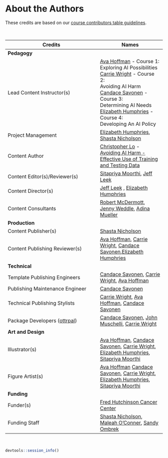 
# About the Authors {-}

These credits are based on our [course contributors table guidelines](https://www.ottrproject.org/more_features.html#giving-credits-to-contributors).

&nbsp;
&nbsp;

|Credits|Names|
|-------|-----|
|**Pedagogy**||
|Lead Content Instructor(s)|[Ava Hoffman] - Course 1: <br> Exploring AI Possibilities <br> [Carrie Wright] - Course 2: <br> Avoiding AI Harm <br> [Candace Savonen] - Course 3: <br> Determining AI Needs <br> [Elizabeth Humphries] - Course 4:<br>  Developing An AI Policy <br>|
|Project Management| [Elizabeth Humphries], [Shasta Nicholson]|
|Content Author| [Christopher Lo] - [Avoiding AI Harm - Effective Use of Training and Testing Data](https://hutchdatascience.org/AI_for_Decision_Makers/effective-use-of-training-and-testing-data.html) |
|Content Editor(s)/Reviewer(s) | [Sitapriya Moorthi], [Jeff Leek]|
|Content Director(s) |[Jeff Leek] , [Elizabeth Humphries] |
|Content Consultants | [Robert McDermott], [Jenny Weddle], [Adina Mueller]|
|**Production**||
|Content Publisher(s)| [Shasta Nicholson]|
|Content Publishing Reviewer(s)| [Ava Hoffman], [Carrie Wright], [Candace Savonen],[Elizabeth Humphries] |
|**Technical**||
|Template Publishing Engineers|[Candace Savonen], [Carrie Wright], [Ava Hoffman]|
|Publishing Maintenance Engineer|[Candace Savonen]|
|Technical Publishing Stylists|[Carrie Wright], [Ava Hoffman], [Candace Savonen]|
|Package Developers ([ottrpal]) | [Candace Savonen], [John Muschelli], [Carrie Wright]|
|**Art and Design**||
|Illustrator(s)| [Ava Hoffman], [Candace Savonen], [Carrie Wright], [Elizabeth Humphries], [Sitapriya Moorthi]|
|Figure Artist(s)|[Ava Hoffman] [Candace Savonen], [Carrie Wright], [Elizabeth Humphries], [Sitapriya Moorthi]|
|**Funding**||
|Funder(s)| [Fred Hutchinson Cancer Center] |
|Funding Staff| [Shasta Nicholson], [Maleah O'Conner], [Sandy Ombrek]|

&nbsp;

```r
devtools::session_info()
```

<!-- Author information -->

[John Muschelli]: https://johnmuschelli.com/
[Candace Savonen]: https://www.cansavvy.com/
[Carrie Wright]: https://carriewright11.github.io/
[Ava Hoffman]: https://www.avahoffman.com/
[Jeff Leek]: https://jtleek.com/
[Christopher Lo]: https://www.linkedin.com/in/christopher-lo-23316221b
[Shasta Nicholson]: https://www.linkedin.com/in/shastanicholson
[Sandy Ombrek]: https://www.linkedin.com/in/sandy-ormbrek-1410b113
[Elizabeth Humphries]: https://www.linkedin.com/in/elizabeth-humphries-61202a103/
[Christopher Lo]: https://www.linkedin.com/in/christopher-lo-23316221b/
[Sitapriya Moorthi]: https://www.linkedin.com/in/sitapriyamoorthi/
[Jenny Weddle]: https://hutchdatascience.org/ourteam/
[Robert McDermott]: https://www.linkedin.com/in/robert-mcdermott-a77b9011/
[Adina Mueller]: https://www.linkedin.com/in/adina-mueller-575aaa/
[Maleah O'Conner]: https://hutchdatascience.org/ourteam/

<!-- Links -->

[ottrpal]: https://github.com/jhudsl/ottrpal
[Fred Hutchinson Cancer Center]:https://www.fredhutch.org/

<!-- Fill out this table using these instructions: https://github.com/jhudsl/OTTR_Template/wiki/How-to-give-credits

For JHU courses, You will need to add Ira as a credit:

|Content Publisher|[Ira Gooding]|
...
[Ira Gooding]: https://publichealth.jhu.edu/faculty/4130/ira-gooding
-->
